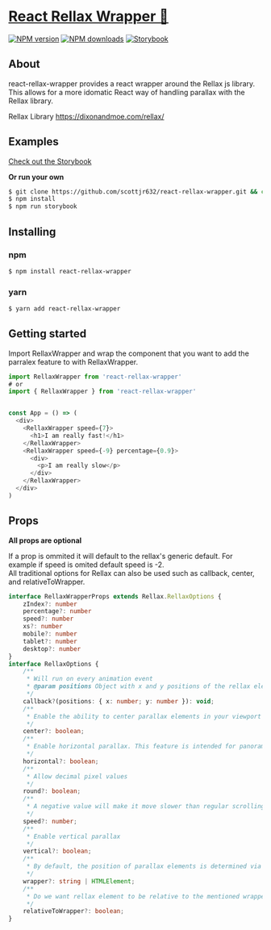 

<Meta title="Example/Introduction" />

<style>{`
  .subheading {
    --mediumdark: '#999999';
    font-weight: 900;
    font-size: 13px;
    color: #999;
    letter-spacing: 6px;
    line-height: 24px;
    text-transform: uppercase;
    margin-bottom: 12px;
    margin-top: 40px;
  }

  .link-list {
    display: grid;
    grid-template-columns: 1fr;
    grid-template-rows: 1fr 1fr;
    row-gap: 10px;
  }

  @media (min-width: 620px) {
    .link-list {
      row-gap: 20px;
      column-gap: 20px;
      grid-template-columns: 1fr 1fr;
    }
  }

  @media all and (-ms-high-contrast:none) {
  .link-list {
      display: -ms-grid;
      -ms-grid-columns: 1fr 1fr;
      -ms-grid-rows: 1fr 1fr;
    }
  }

  .link-item {
    display: block;
    padding: 20px 30px 20px 15px;
    border: 1px solid #00000010;
    border-radius: 5px;
    transition: background 150ms ease-out, border 150ms ease-out, transform 150ms ease-out;
    color: #333333;
    display: flex;
    align-items: flex-start;
  }

  .link-item:hover {
    border-color: #1EA7FD50;
    transform: translate3d(0, -3px, 0);
    box-shadow: rgba(0, 0, 0, 0.08) 0 3px 10px 0;
  }

  .link-item:active {
    border-color: #1EA7FD;
    transform: translate3d(0, 0, 0);
  }

  .link-item strong {
    font-weight: 700;
    display: block;
    margin-bottom: 2px;
  }
  
  .link-item img {
    height: 40px;
    width: 40px;
    margin-right: 15px;
    flex: none;
  }

  .link-item span {
    font-size: 14px;
    line-height: 20px;
  }

  .tip {
    display: inline-block;
    border-radius: 1em;
    font-size: 11px;
    line-height: 12px;
    font-weight: 700;
    background: #E7FDD8;
    color: #66BF3C;
    padding: 4px 12px;
    margin-right: 10px;
    vertical-align: top;
  }

  .tip-wrapper {
    font-size: 13px;
    line-height: 20px;
    margin-top: 40px;
    margin-bottom: 40px;
  }

  .tip-wrapper code {
    font-size: 12px;
    display: inline-block;
  }

  
`}</style>

# [React Rellax Wrapper 🎁](https://github.com/scottjr632/react-rellax-wrapper)

[![NPM version](http://img.shields.io/npm/v/react-rellax-wrapper.svg)](https://www.npmjs.com/package/react-rellax-wrapper)
[![NPM downloads](http://img.shields.io/npm/dm/react-rellax-wrapper.svg)](https://www.npmjs.com/package/react-rellax-wrapper)
[![Storybook](https://cdn.jsdelivr.net/gh/storybookjs/brand@master/badge/badge-storybook.svg)](https://scottjr632.github.io/react-rellax-wrapper/)

## About  

react-rellax-wrapper provides a react wrapper around the Rellax js library. This allows for a more idomatic React way of handling parallax with the Rellax library.

Rellax Library https://dixonandmoe.com/rellax/  

## Examples

[Check out the Storybook](https://scottjr632.github.io/react-rellax-wrapper/)

__Or run your own__
```sh
$ git clone https://github.com/scottjr632/react-rellax-wrapper.git && cd react-rellax-wrapper
$ npm install
$ npm run storybook
```

## Installing

### npm
```sh
$ npm install react-rellax-wrapper
```
### yarn
```sh
$ yarn add react-rellax-wrapper
```

## Getting started

Import RellaxWrapper and wrap the component that you want to add the parralex feature to with RellaxWrapper.

```js
import RellaxWrapper from 'react-rellax-wrapper'
# or
import { RellaxWrapper } from 'react-rellax-wrapper'
```

```js

const App = () => (
  <div>
    <RellaxWrapper speed={7}>
      <h1>I am really fast!</h1>
    </RellaxWrapper>
    <RellaxWrapper speed={-9} percentage={0.9}>
      <div>
        <p>I am really slow</p>
      </div>
    </RellaxWrapper>
  </div>
)

```

## Props

__All props are optional__

If a prop is ommited it will default to the rellax's generic default. For example if speed is omited default speed is -2.  
All traditional options for Rellax can also be used such as callback, center, and relativeToWrapper.

```ts
interface RellaxWrapperProps extends Rellax.RellaxOptions {
    zIndex?: number
    percentage?: number
    speed?: number
    xs?: number
    mobile?: number
    tablet?: number
    desktop?: number
}
interface RellaxOptions {
    /**
     * Will run on every animation event
     * @param positions Object with x and y positions of the rellax element
     */
    callback?(positions: { x: number; y: number }): void;
    /**
     * Enable the ability to center parallax elements in your viewport
     */
    center?: boolean;
    /**
     * Enable horizontal parallax. This feature is intended for panoramic style websites, where users scroll horizontally instead of vertically
     */
    horizontal?: boolean;
    /**
     * Allow decimal pixel values
     */
    round?: boolean;
    /**
     * A negative value will make it move slower than regular scrolling, and a positive value will make it move faster
     */
    speed?: number;
    /**
     * Enable vertical parallax
     */
    vertical?: boolean;
    /**
     * By default, the position of parallax elements is determined via the scroll position of the body. Passing in the wrapper property will tell Rellax to watch that element instead
     */
    wrapper?: string | HTMLElement;
    /**
     * Do we want rellax element to be relative to the mentioned wrapper.
     */
    relativeToWrapper?: boolean;
}

```

<!-- 
# Welcome to Storybook

Storybook helps you build UI components in isolation from your app's business logic, data, and context.
That makes it easy to develop hard-to-reach states. Save these UI states as **stories** to revisit during development, testing, or QA.

Browse example stories now by navigating to them in the sidebar.
View their code in the `src/stories` directory to learn how they work.
We recommend building UIs with a [**component-driven**](https://componentdriven.org) process starting with atomic components and ending with pages.

<div className="subheading">Configure</div>

<div className="link-list">
  <a className="link-item" href="https://storybook.js.org/docs/react/api/presets" target="_blank">
    <img src={Plugin} alt="plugin" />
    <span>
      <strong>Presets for popular tools</strong>
      Easy setup for TypeScript, SCSS and more.
    </span>
  </a>
  <a
    className="link-item"
    href="https://storybook.js.org/docs/react/configure/webpack"
    target="_blank"
  >
    <img src={StackAlt} alt="Build" />
    <span>
      <strong>Build configuration</strong>
      How to customize webpack and Babel
    </span>
  </a>
  <a
    className="link-item"
    href="https://storybook.js.org/docs/react/configure/styling-and-css"
    target="_blank"
  >
    <img src={Colors} alt="colors" />
    <span>
      <strong>Styling</strong>
      How to load and configure CSS libraries
    </span>
  </a>
  <a
    className="link-item"
    href="https://storybook.js.org/docs/react/get-started/setup#configure-storybook-for-your-stack"
    target="_blank"
  >
    <img src={Flow} alt="flow" />
    <span>
      <strong>Data</strong>
      Providers and mocking for data libraries
    </span>
  </a>
</div>

<div className="subheading">Learn</div>

<div className="link-list">
  <a className="link-item" href="https://storybook.js.org/docs" target="_blank">
    <img src={Repo} alt="repo" />
    <span>
      <strong>Storybook documentation</strong>
      Configure, customize, and extend
    </span>
  </a>
  <a className="link-item" href="https://www.learnstorybook.com" target="_blank">
    <img src={Direction} alt="direction" />
    <span>
      <strong>In-depth guides</strong>
      Best practices from leading teams
    </span>
  </a>
  <a className="link-item" href="https://github.com/storybookjs/storybook" target="_blank">
    <img src={Code} alt="code" />
    <span>
      <strong>GitHub project</strong>
      View the source and add issues
    </span>
  </a>
  <a className="link-item" href="https://discord.gg/UUt2PJb" target="_blank">
    <img src={Comments} alt="comments" />
    <span>
      <strong>Discord chat</strong>
      Chat with maintainers and the community
    </span>
  </a>
</div>

<div className="tip-wrapper">
  <span className="tip">Tip</span>Edit the Markdown in{' '}
  <code>src/stories/Introduction.stories.mdx</code>
</div> -->
